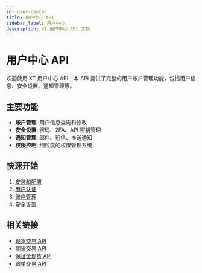 ```yaml
---
id: user-center
title: 用户中心 API
sidebar_label: 用户中心
description: XT 用户中心 API 文档
---
```


# 用户中心 API

欢迎使用 XT 用户中心 API！本 API 提供了完整的用户账户管理功能，包括用户信息、安全设置、通知管理等。

## 主要功能

- **账户管理**: 用户信息查询和修改
- **安全设置**: 密码、2FA、API 密钥管理
- **通知管理**: 邮件、短信、推送通知
- **权限控制**: 细粒度的权限管理系统

## 快速开始

1. [安装和配置](./user-center/installation)
2. [用户认证](./user-center/authentication)
3. [账户管理](./user-center/account-management)
4. [安全设置](./user-center/security-settings)

## 相关链接

- [现货交易 API](./spot)
- [期货交易 API](./futures)
- [保证金现货 API](./margin-spot)
- [跟单交易 API](./copy-trading)
